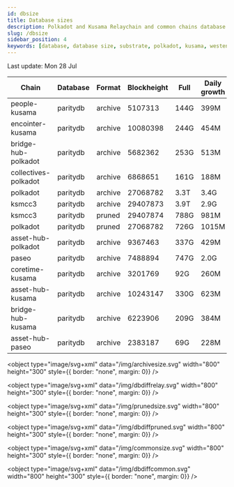 ```yaml
---
id: dbsize
title: Database sizes
description: Polkadot and Kusama Relaychain and common chains database sizes
slug: /dbsize
sidebar_position: 4
keywords: [database, database size, substrate, polkadot, kusama, westend]
---
```



Last update: Mon 28 Jul

| Chain    | Database   | Format | Blockheight | Full         | Daily growth |
| ------------------------| ----------- | -------- | ------- | ---------- | ----- | 
| people-kusama | paritydb | archive | 5107313 | 144G | 399M |
| encointer-kusama | paritydb | archive | 10080398 | 244G | 454M |
| bridge-hub-polkadot | paritydb | archive | 5682362 | 253G | 513M |
| collectives-polkadot | paritydb | archive | 6868651 | 161G | 188M |
| polkadot | paritydb | archive | 27068782 | 3.3T | 3.4G |
| ksmcc3 | paritydb | archive | 29407873 | 3.9T | 2.9G |
| ksmcc3 | paritydb | pruned | 29407874 | 788G | 981M |
| polkadot | paritydb | pruned | 27068782 | 726G | 1015M |
| asset-hub-polkadot | paritydb | archive | 9367463 | 337G | 429M |
| paseo | paritydb | archive | 7488894 | 747G | 2.0G |
| coretime-kusama | paritydb | archive | 3201769 | 92G | 260M |
| asset-hub-kusama | paritydb | archive | 10243147 | 330G | 623M |
| bridge-hub-kusama | paritydb | archive | 6223906 | 209G | 384M |
| asset-hub-paseo | paritydb | archive | 2383187 | 69G | 228M |
<object type="image/svg+xml" data="/img/archivesize.svg" width="800" height="300" style={{ border: "none", margin: 0}} />

<object type="image/svg+xml" data="/img/dbdiffrelay.svg" width="800" height="300" style={{ border: "none", margin: 0}} />

<object type="image/svg+xml" data="/img/prunedsize.svg" width="800" height="300" style={{ border: "none", margin: 0}} />

<object type="image/svg+xml" data="/img/dbdiffpruned.svg" width="800" height="300" style={{ border: "none", margin: 0}} />

<object type="image/svg+xml" data="/img/commonsize.svg" width="800" height="300" style={{ border: "none", margin: 0}} />

<object type="image/svg+xml" data="/img/dbdiffcommon.svg" width="800" height="300" style={{ border: "none", margin: 0}} />
